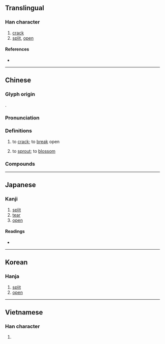 {{character info}}
==Translingual==

===Han character===
{{Han char|rn=32|rad=土|as=05|sn=8|four=42141|canj=GHMY|ids=⿰土斥}}

# [[crack]]
# [[split]], [[open]]

====References====
* {{Han ref|kx=0227.100|dkj=05006|dj=0462.260|hdz=10433.020|uh=577C|ud=22396|bh=A95C|bd=43356}}

----

==Chinese==
{{zh-forms|alt=𡍩,𢯪,𡍔,𤇚,𤖴,𤗙}}

===Glyph origin===
{{Han etym}}
{{Han compound|图|斥|ls=psc|c1=s|c2=p|t1=hand}}.

===Pronunciation===
{{zh-pron
|m=chè
|c=caak3
|mc=y
|oc=y
|cat=
}}

===Definitions===
{{zh-hanzi}}

# {{zh-o}} to [[crack]]; to [[break]] open
# {{zh-o}} to [[sprout]]; to [[blossom]]

===Compounds===
{{zh-der|天崩地坼|地坼天崩|剖心坼肝|龜坼|坼副|坼裂|坼兆|山崩地坼}}

----

==Japanese==

===Kanji===
{{ja-kanji|grade=|rs=土05}}

# [[split]]
# [[tear]]
# [[open]]

====Readings====
* {{ja-readings|on=[[たく]] (taku), [[ちゃく]] (chaku)|kun=[[さける]] (sakeru), [[わかれる]] (wakareru), [[ひらく]] (hiraku), [[さけめ]] (sakeme)}}

----

==Korean==

===Hanja===
{{ko-hanja|hangeul=탁|rv=tak|mr=t'ak}}

# [[split]]
# [[open]]

----

==Vietnamese==

===Han character===
{{vi-readings|reading=sách|rs=土05}}

# {{rfdef|vi|sort=土05}}